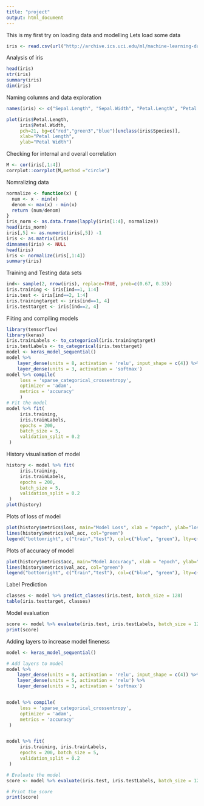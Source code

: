 ```yaml
---
title: "project"
output: html_document
---
```

This is my first try on loading data and modelling
Lets load some data

```r
iris <- read.csv(url("http://archive.ics.uci.edu/ml/machine-learning-databases/iris/iris.data"), header = FALSE) 
```

Analysis of  iris
```r
head(iris)
str(iris)
summary(iris)
dim(iris)
```

Naming columns and data exploration
```r
names(iris) <- c("Sepal.Length", "Sepal.Width", "Petal.Length", "Petal.Width", "Species")

plot(iris$Petal.Length, 
     iris$Petal.Width, 
     pch=21, bg=c("red","green3","blue")[unclass(iris$Species)], 
     xlab="Petal Length", 
     ylab="Petal Width")
```

Checking for internal and overall correlation
```r
M <- cor(iris[,1:4])
corrplot::corrplot(M,method ="circle")
```

Nomralizing data
```r
normalize <- function(x) {
  num <- x - min(x)
  denom <- max(x) - min(x)
  return (num/denom)
}
iris_norm <- as.data.frame(lapply(iris[1:4], normalize))
head(iris_norm)
iris[,5] <- as.numeric(iris[,5]) -1
iris <- as.matrix(iris)
dimnames(iris) <- NULL
head(iris)
iris <- normalize(iris[,1:4])
summary(iris)
```

Training and Testing data sets
```r
ind<- sample(2, nrow(iris), replace=TRUE, prob=c(0.67, 0.33))
iris.training <- iris[ind==1, 1:4]
iris.test <- iris[ind==2, 1:4]
iris.trainingtarget <- iris[ind==1, 4]
iris.testtarget <- iris[ind==2, 4]
```

Fiiting and compiling models

```r
library(tensorflow)
library(keras)
iris.trainLabels <- to_categorical(iris.trainingtarget)
iris.testLabels <- to_categorical(iris.testtarget)
model <- keras_model_sequential() 
model %>% 
    layer_dense(units = 8, activation = 'relu', input_shape = c(4)) %>% 
    layer_dense(units = 3, activation = 'softmax')
model %>% compile(
     loss = 'sparse_categorical_crossentropy',
     optimizer = 'adam',
     metrics = 'accuracy'
     )
# Fit the model 
model %>% fit(
     iris.training, 
     iris.trainLabels, 
     epochs = 200, 
     batch_size = 5, 
     validation_split = 0.2
 )
```

History visualisation of model

```r
history <- model %>% fit(
     iris.training, 
     iris.trainLabels, 
     epochs = 200,
     batch_size = 5, 
     validation_split = 0.2
 )
plot(history)
```
Plots of loss of model

```r
plot(history$metrics$loss, main="Model Loss", xlab = "epoch", ylab="loss", col="blue", type="l")
lines(history$metrics$val_acc, col="green")
legend("bottomright", c("train","test"), col=c("blue", "green"), lty=c(1,1))
```
Plots of accuracy of model

```r
 
plot(history$metrics$acc, main="Model Accuracy", xlab = "epoch", ylab="accuracy", col="blue", type="l")
lines(history$metrics$val_acc, col="green")
legend("bottomright", c("train","test"), col=c("blue", "green"), lty=c(1,1))

```
Label Prediction

```r
classes <- model %>% predict_classes(iris.test, batch_size = 128)
table(iris.testtarget, classes)
```

Model evaluation

```r
score <- model %>% evaluate(iris.test, iris.testLabels, batch_size = 128)
print(score)

```

Adding layers to increase model fineness

```r
model <- keras_model_sequential() 

# Add layers to model
model %>% 
    layer_dense(units = 8, activation = 'relu', input_shape = c(4)) %>% 
    layer_dense(units = 5, activation = 'relu') %>% 
    layer_dense(units = 3, activation = 'softmax')


model %>% compile(
     loss = 'sparse_categorical_crossentropy',
     optimizer = 'adam',
     metrics = 'accuracy'
 )


model %>% fit(
     iris.training, iris.trainLabels, 
     epochs = 200, batch_size = 5, 
     validation_split = 0.2
 )

# Evaluate the model
score <- model %>% evaluate(iris.test, iris.testLabels, batch_size = 128)

# Print the score
print(score)

```

